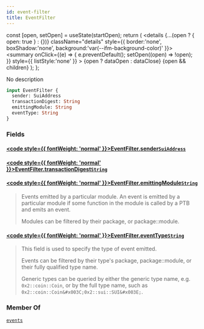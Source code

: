 ```yaml
---
id: event-filter
title: EventFilter
---
```









  const [open, setOpen] = useState(startOpen);
  return (
    <details {...(open ? { open: true } : {})} className="details" style={{ border:'none', boxShadow:'none', background:'var(--ifm-background-color)' }}>
      <summary
        onClick={(e) => {
          e.preventDefault();
          setOpen((open) => !open);
        }}
        style={{ listStyle:'none' }}
      >
      {open ? dataOpen : dataClose}
      </summary>
      {open && children}
    </details>
  );
};








No description


```graphql
input EventFilter {
  sender: SuiAddress
  transactionDigest: String
  emittingModule: String
  eventType: String
}
```




### Fields

#### [<code style={{ fontWeight: 'normal' }}>EventFilter.<b>sender</b></code>](#)<Bullet />[`SuiAddress`](/references/sui-api/sui-graphql/reference/scalars/sui-address) <Badge class="badge badge--secondary" text="scalar"/> 
> 
> 
> 
> 

#### [<code style={{ fontWeight: 'normal' }}>EventFilter.<b>transactionDigest</b></code>](#)<Bullet />[`String`](/references/sui-api/sui-graphql/reference/scalars/string) <Badge class="badge badge--secondary" text="scalar"/> 
> 
> 
> 
> 

#### [<code style={{ fontWeight: 'normal' }}>EventFilter.<b>emittingModule</b></code>](#)<Bullet />[`String`](/references/sui-api/sui-graphql/reference/scalars/string) <Badge class="badge badge--secondary" text="scalar"/> 
> 
> 
> Events emitted by a particular module. An event is emitted by a
> particular module if some function in the module is called by a
> PTB and emits an event.
> 
> Modules can be filtered by their package, or package::module.
> 

#### [<code style={{ fontWeight: 'normal' }}>EventFilter.<b>eventType</b></code>](#)<Bullet />[`String`](/references/sui-api/sui-graphql/reference/scalars/string) <Badge class="badge badge--secondary" text="scalar"/> 
> 
> 
> This field is used to specify the type of event emitted.
> 
> Events can be filtered by their type's package, package::module,
> or their fully qualified type name.
> 
> Generic types can be queried by either the generic type name, e.g.
> `0x2::coin::Coin`, or by the full type name, such as
> `0x2::coin::Coin&#x003C;0x2::sui::SUI&#x003E;`.
> 



### Member Of

[`events`](/references/sui-api/sui-graphql/reference/queries/events)  <Badge class="badge badge--secondary" text="query"/>

